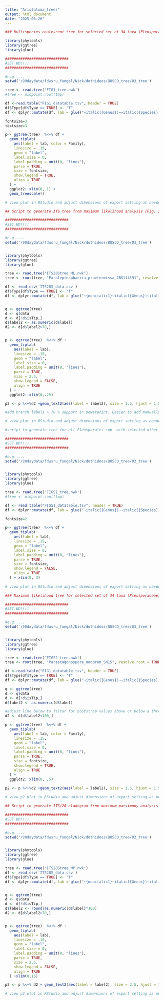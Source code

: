 ```yaml
---
title: "Aristatoma_trees"
output: html_document
date: "2025-06-26"
---
```


```r

### Multispecies coalescent tree for selected set of 34 taxa (Pleosporaceae, Coniothyriaceae, related spp.). Fig. 1

library(phytools)
library(ggtree)
library(glue)

#############################
#SET WD!!!!
#############################

#e.g.....
setwd('/90daydata/fdwsru_fungal/Nick/dothideos/BUSCO_tree/03_tree')

tree <- read.tree('FIG1_tree.nwk')
#tree <- midpoint.root(tmp)

df <-read.table("FIG1_datatable.tsv", header = TRUE)
df$Type[df$Type == TRUE] <- "T"
df <- dplyr::mutate(df, lab = glue("~italic({Genus})~~italic({Species})~~{nonitalic1}~{nonitalic2}~italic({subsp})~{Assembly}~{Type}"))

fontsize=3
textsize=3

p<- ggtree(tree)  %<+% df +
  geom_tiplab(
    aes(label = lab, color = Family), 
    linesize = .15,
    geom = "label",
    label.size = 0,
    label.padding = unit(0, "lines"),
    parse = TRUE,
    size = fontsize,
    show.legend = TRUE,
    align = TRUE
  ) +
  ggplot2::xlim(0, 1) + 
  geom_treescale()

# view plot in RStudio and adjust dimensions of export setting as needed.
```

``` r

## Script to generate ITS tree from maximum likelihood analysis (Fig. 2)

#############################
#SET WD!!!!
#############################

#e.g.....
setwd('/90daydata/fdwsru_fungal/Nick/dothideos/BUSCO_tree/03_tree')


library(phytools)
library(ggtree)
library(glue)

tree <- read.tree('ITS28Stree_ML.nwk')
tree <- root(tree, "Paraleptosphaeria_praetermissa_CBS114591", resolve.root = TRUE)

df <- read.csv('ITS28S_data.csv')
df$Type[df$Type == TRUE] <- "T"
df <- dplyr::mutate(df, lab = glue("~{nonitalic1}~italic({Genus})~italic({Species})~{nonitalic2}~{Type}"))


q <- ggtree(tree)
d <- q$data
d <- d[!d$isTip,]
d$label2 <- as.numeric(d$label)
d2 <- d[d$label2>70,]


p <- ggtree(tree)  %<+% df +
  geom_tiplab(
    aes(label = lab), 
    linesize = .15,
    geom = "label",
    label.size = 0,
    label.padding = unit(0, "lines"),
    parse = TRUE,
    size = 2.5,
    show.legend = FALSE,
    align = TRUE
  ) + 
  ggplot2::xlim(0,.25) 

p2 <- p %<+%d2 +geom_text2(aes(label = label2), size = 1.5, hjust = 1.5, vjust = -.5)

#add branch labels > 70 % support in powerpoint. Easier to add manually with few labels to keep tree visually appealing. See p2 to view branch labels on formatted tree.

# view plot in RStudio and adjust dimensions of export setting as needed.

```


```r

#script to generate tree for all Pleosporales spp. with selected other Dothideomycetes (Fig. S1)

#############################
#SET WD!!!!
#############################

#e.g.....
setwd('/90daydata/fdwsru_fungal/Nick/dothideos/BUSCO_tree/03_tree')


library(phytools)
library(ggtree)
library(glue)

tree <- read.tree('FIGS1_tree.nwk')
#tree <- midpoint.root(tmp)

df <- read.table("FIGS1_datatable.tsv", header = TRUE)
df <- dplyr::mutate(df, lab = glue("~italic({Genus})~~italic({Species})~~{nonitalic1}~{nonitalic2}~italic({subsp})~{Assembly}~{Family}"))

fontsize=2

p<- ggtree(tree)  %<+% df +
  geom_tiplab(
    aes(label = lab), 
    linesize = .15,
    geom = "label",
    label.size = 0,
    label.padding = unit(0, "lines"),
    parse = TRUE,
    size = fontsize,
    show.legend = FALSE,
    align = TRUE
  ) + xlim(0, 3)
  
# view plot in RStudio and adjust dimensions of export setting as needed.

```


```r

### Maximum likelihood tree for selected set of 34 taxa (Pleosporaceae, Coniothyriaceae, related spp.). Fig. S2

#############################
#SET WD!!!!
#############################

#e.g.....
setwd('/90daydata/fdwsru_fungal/Nick/dothideos/BUSCO_tree/03_tree')


library(phytools)
library(ggtree)
library(glue)

tree <- read.tree('FIGS2_tree.nwk')
tree <- root(tree, "Parastagonospora_nodorum_SN15", resolve.root = TRUE)

df <-read.table("FIG1_datatable.tsv", header = TRUE)
df$Type[df$Type == TRUE] <- "T"
df <- dplyr::mutate(df, lab = glue("~italic({Genus})~~italic({Species})~~{nonitalic1}~{nonitalic2}~italic({subsp})~{Assembly}~{Type}"))

q <- ggtree(tree)
d <- q$data
d <- d[!d$isTip,]
d$label2 <- as.numeric(d$label)

#adjust line below to filter for bootstrap values above or below a threshold
d2 <- d[d$label2<100,]

p <- ggtree(tree)  %<+% df +
  geom_tiplab(
    aes(label = lab, color = Family), 
    linesize = .15,
    geom = "label",
    label.size = 0,
    label.padding = unit(0, "lines"),
    parse = TRUE,
    size = fontsize,
    show.legend = TRUE,
    align = TRUE
  ) +
  ggplot2::xlim(0, .5) 
  
p2 <- p %<+%d2 +geom_text2(aes(label = label2), size = 1.5, hjust = 1.5, vjust = -.5)

# view p2 plot in RStudio and adjust dimensions of export setting as needed.
```
``` r

## Script to generate ITS/28 cladogram from maximum parsimony analysis (Fig. S3)

#############################
#SET WD!!!!
#############################

#e.g.....
setwd('/90daydata/fdwsru_fungal/Nick/dothideos/BUSCO_tree/03_tree')


library(phytools)
library(ggtree)
library(glue)

tree <- read.tree('ITS28Stree_MP.nwk')
df <- read.csv('ITS28S_data.csv')
df$Type[df$Type == TRUE] <- "T"
df <- dplyr::mutate(df, lab = glue("~{nonitalic1}~italic({Genus})~italic({Species})~{nonitalic2}~{Type}"))


q <- ggtree(tree)
d <- q$data
d <- d[!d$isTip,]
d$label2 <- round(as.numeric(d$label)*100)
d2 <- d[d$label2>70,]


p <- ggtree(tree)  %<+% df +
  geom_tiplab(
    aes(label = lab), 
    linesize = .15,
    geom = "label",
    label.size = 0,
    label.padding = unit(0, "lines"),
    parse = TRUE,
    size = 2.5,
    show.legend = FALSE,
    align = TRUE
  ) +xlim(0,15)

p2 <- p %<+% d2 + geom_text2(aes(label = label2), size = 2.5, hjust = 1.5, vjust = -.5)

# view p2 plot in RStudio and adjust dimensions of export setting as needed.

```